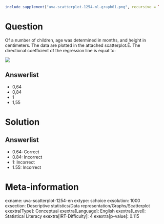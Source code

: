 ```r
include_supplement("uva-scatterplot-1254-nl-graph01.png", recursive = TRUE)
```

Question
========

Of a number of children, age was determined in months, and height in centimeters. The data are plotted in the attached scatterplot.Ê. The directional coefficient of the regression line is equal to:

![](uva-scatterplot-1254-nl-graph01.png)

Answerlist
----------

* 0,64
* 0,84
* 1
* 1,55

Solution
========

Answerlist
----------

* 0.64: Correct
* 0.84: Incorrect
* 1: Incorrect
* 1.55: Incorrect

Meta-information
================
exname: uva-scatterplot-1254-en
extype: schoice
exsolution: 1000
exsection: Descriptive statistics/Data representation/Graphs/Scatterplot
exextra[Type]: Conceptual
exextra[Language]: English
exextra[Level]: Statistical Literacy
exextra[IRT-Difficulty]: 4
exextra[p-value]: 0.115
